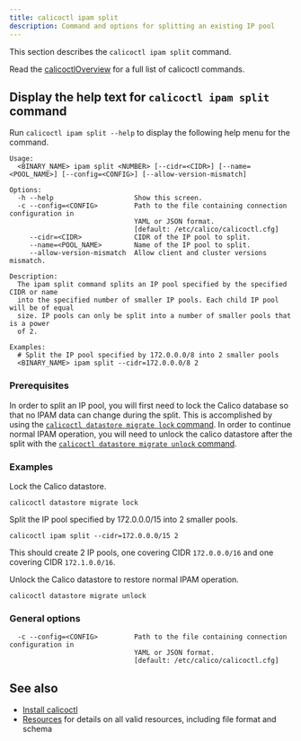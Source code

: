 ```yaml
---
title: calicoctl ipam split
description: Command and options for splitting an existing IP pool
---
```


This section describes the `calicoctl ipam split` command.

Read the [calicoctlOverview](../overview.mdx)
for a full list of calicoctl commands.

## Display the help text for `calicoctl ipam split` command

Run `calicoctl ipam split --help` to display the following help menu for the command.

```
Usage:
  <BINARY_NAME> ipam split <NUMBER> [--cidr=<CIDR>] [--name=<POOL_NAME>] [--config=<CONFIG>] [--allow-version-mismatch]

Options:
  -h --help                    Show this screen.
  -c --config=<CONFIG>         Path to the file containing connection configuration in
                               YAML or JSON format.
                               [default: /etc/calico/calicoctl.cfg]
     --cidr=<CIDR>             CIDR of the IP pool to split.
     --name=<POOL_NAME>        Name of the IP pool to split.
     --allow-version-mismatch  Allow client and cluster versions mismatch.

Description:
  The ipam split command splits an IP pool specified by the specified CIDR or name
  into the specified number of smaller IP pools. Each child IP pool will be of equal
  size. IP pools can only be split into a number of smaller pools that is a power
  of 2.

Examples:
  # Split the IP pool specified by 172.0.0.0/8 into 2 smaller pools
  <BINARY_NAME> ipam split --cidr=172.0.0.0/8 2
```

### Prerequisites

In order to split an IP pool, you will first need to lock the Calico database
so that no IPAM data can change during the split. This is accomplished by using the
[`calicoctl datastore migrate lock` command](../datastore/migrate/lock.mdx).
In order to continue normal IPAM operation, you will need to unlock the calico datastore
after the split with the
[`calicoctl datastore migrate unlock` command](../datastore/migrate/unlock.mdx).

### Examples

Lock the Calico datastore.

```bash-plain-text
calicoctl datastore migrate lock
```

Split the IP pool specified by 172.0.0.0/15 into 2 smaller pools.

```bash-plain-text
calicoctl ipam split --cidr=172.0.0.0/15 2
```

This should create 2 IP pools, one covering CIDR `172.0.0.0/16`
and one covering CIDR `172.1.0.0/16`.

Unlock the Calico datastore to restore normal IPAM operation.

```bash-plain-text
calicoctl datastore migrate unlock
```

### General options

```
  -c --config=<CONFIG>         Path to the file containing connection configuration in
                               YAML or JSON format.
                               [default: /etc/calico/calicoctl.cfg]
```

## See also

- [Install calicoctl](../../../../maintenance/clis/calicoctl/install.mdx)
- [Resources](../../../resources/overview.mdx) for details on all valid resources, including file format
  and schema
